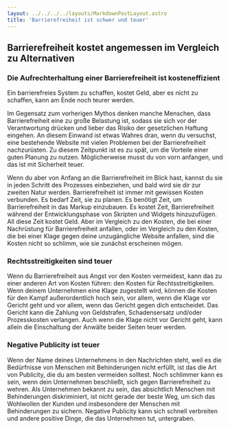 ```yaml
---
layout: ../../../../layouts/MarkdownPostLayout.astro
title: 'Barrierefreiheit ist schwer und teuer'
---
```


## Barrierefreiheit kostet angemessen im Vergleich zu Alternativen

### Die Aufrechterhaltung einer Barrierefreiheit ist kosteneffizient

Ein barrierefreies System zu schaffen, kostet Geld, aber es nicht zu schaffen,
kann am Ende noch teurer werden.

Im Gegensatz zum vorherigen Mythos denken manche Menschen, dass Barrierefreiheit
eine zu große Belastung ist, sodass sie sich vor der Verantwortung drücken und
lieber das Risiko der gesetzlichen Haftung eingehen. An diesem Einwand ist etwas
Wahres dran, wenn du versuchst, eine bestehende Website mit vielen Problemen bei
der Barrierefreiheit nachzurüsten. Zu diesem Zeitpunkt ist es zu spät, um die
Vorteile einer guten Planung zu nutzen. Möglicherweise musst du von vorn anfangen,
und das ist mit Sicherheit teuer.

Wenn du aber von Anfang an die Barrierefreiheit im Blick hast, kannst du sie in
jeden Schritt des Prozesses einbeziehen, und bald wird sie dir zur zweiten Natur
werden. Barrierefreiheit ist immer mit gewissen Kosten verbunden. Es bedarf Zeit,
sie zu planen. Es benötigt Zeit, um Barrierefreiheit in das Markup einzubauen. Es
kostet Zeit, Barrierefreiheit während der Entwicklungsphase von Skripten und
Widgets hinzuzufügen. All diese Zeit kostet Geld. Aber im Vergleich zu den Kosten,
die bei einer Nachrüstung für Barrierefreiheit anfallen, oder im Vergleich zu den
Kosten, die bei einer Klage gegen deine unzugängliche Website anfallen, sind die
Kosten nicht so schlimm, wie sie zunächst erscheinen mögen.

### Rechtsstreitigkeiten sind teuer

Wenn du Barrierefreiheit aus Angst vor den Kosten vermeidest, kann das zu einer
anderen Art von Kosten führen: den Kosten für Rechtsstreitigkeiten. Wenn deinem
Unternehmen eine Klage zugestellt wird, können die Kosten für den Kampf
außerordentlich hoch sein, vor allem, wenn die Klage vor Gericht geht und vor
allem, wenn das Gericht gegen dich entscheidet. Das Gericht kann die Zahlung von
Geldstrafen, Schadensersatz und/oder Prozesskosten verlangen. Auch wenn die
Klage nicht vor Gericht geht, kann allein die Einschaltung der Anwälte beider
Seiten teuer werden.

### Negative Publicity ist teuer

Wenn der Name deines Unternehmens in den Nachrichten steht, weil es die Bedürfnisse
von Menschen mit Behinderungen nicht erfüllt, ist das die Art von Publicity, die
du am besten vermeiden solltest. Noch schlimmer kann es sein, wenn dein Unternehmen
beschließt, sich gegen Barrierefreiheit zu wehren. Als Unternehmen bekannt zu sein,
das absichtlich Menschen mit Behinderungen diskriminiert, ist nicht gerade der beste
Weg, um sich das Wohlwollen der Kunden und insbesondere der Menschen mit Behinderungen
zu sichern. Negative Publicity kann sich schnell verbreiten und andere positive Dinge,
die das Unternehmen tut, untergraben.
